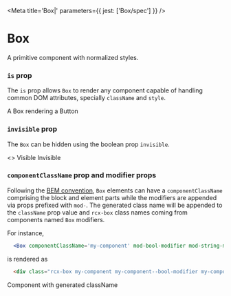 
<Meta title='Box|' parameters={{ jest: ['Box/spec'] }} />

# Box

A primitive component with normalized styles.

<Props of={Box} />

### `is` prop

The `is` prop allows `Box` to render any component capable of handling common DOM attributes, specially `className` and
`style`.

<Preview>
  <Story name='is prop'>
    <Box is={Button}>A Box rendering a Button</Box>
  </Story>
</Preview>

### `invisible` prop

The `Box` can be hidden using the boolean prop `invisible`.

<Preview>
  <Story name='invisible prop'>
    <>
      <Box>Visible</Box>
      <Box invisible>Invisible</Box>
    </>
  </Story>
</Preview>

### `componentClassName` prop and modifier props

Following the [BEM convention](http://getbem.com/), `Box` elements can have a `componentClassName` comprising the block
and element parts while the modifiers are appended via props prefixed with `mod-`. The generated class name will be
appended to the `className` prop value and `rcx-box` class names coming from components named `Box` modifiers.

For instance,

```jsx
  <Box componentClassName='my-component' mod-bool-modifier mod-string-modifier='value' />
```

is rendered as

```html
  <div class="rcx-box my-component my-component--bool-modifier my-component--string-modifier-value"></div>
```

<Preview>
  <Story name='componentClassName prop'>
    <Box componentClassName='my-component' mod-bool-modifier mod-string-modifier='value'>
      Component with generated className
    </Box>
  </Story>
</Preview>
